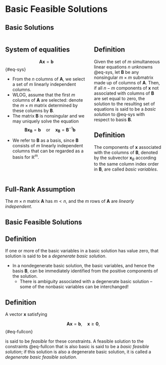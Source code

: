 # Basic Feasible Solutions

## Basic Solutions {.smaller}

:::: {.columns}

::: {.column width="55%"}

::: {.callout-note icon=false}
## System of equalities 
$$ \bm{Ax} = \bm{b} $$ {#eq-sys}

* From the $n$ columns of $\bm{A}$, we select a set of $m$ linearly independent
columns.
* WLOG, assume that the first $m$ columns of $\bm{A}$ are selected: denote the
$m \times m$ matrix determined by these columns by $\bm{B}$.
* The matrix $\bm{B}$ is nonsingular and we may uniquely solve the equation
$$ \bm{Bx_B} = \bm{b} \quad \text{or} \quad \bm{x_B} = \bm{B}^{-1}\bm{b} $$
:::

* We refer to $\bm{B}$ as a basis, since $\bm{B}$ consists of $m$ linearly
independent columns that can be regarded as a basis for $\mathbb{R}^m$.


:::

::: {.column width="45%"}

::: {.callout-tip icon=false}
## Definition
Given the set of $m$ simultaneous linear equations $n$ unknowns @eq-sys, let
$\bm{B}$ be any nonsingular $m \times m$ submatrix made up of columns of
$\bm{A}$. Then, if all $n-m$ components of $\bm{x}$ not associated with columns
of $\bm{B}$ are set equal to zero, the solution to the resulting set of
equations is said to be a _basic solution_ to @eq-sys with respect to basis
$\bm{B}$.
:::


::: {.callout-tip icon=false}
## Definition
The components of $\bm{x}$ associated with the columns of $\bm{B}$, denoted by
the subvector $\bm{x}_B$ according to the same column index order in $\bm{B}$,
are called _basic variables_.
:::

:::

::::

::: {.callout-warning icon=false}
## Full-Rank Assumption
The $m \times n$ matrix $\bm{A}$ has $m < n$, and the $m$ rows of $\bm{A}$ are
_linearly independent_.
:::


## Basic Feasible Solutions {.smaller}

::: {.callout-tip icon=false}
## Definition
If one or more of the basic variables in a basic solution has value zero, that
solution is said to be a _degenerate basic solution_.
:::

* In a nondegenerate basic solution, the basic variables, and hence the basis
$\bm{B}$, can be immediately identified from the positive components of the
solution.
  - There is ambiguity associated with a degenerate basic solution &ndash; some
    of the nonbasic variables can be interchanged!

::: {.callout-tip icon=false}
## Definition
A vector $\bm{x}$ satisfying 

$$
\bm{Ax} = \bm{b}, \quad \bm{x} \geq \bm{0},
$$ {#eq-fullcon}

is said to be _feasible_ for these constraints. A feasible solution to the
constraints @eq-fullcon that is also basic is said to be a _basic feasible
solution_; if this solution is also a degenerate basic solution, it is called a
_degenerate basic feasible solution_.
:::
